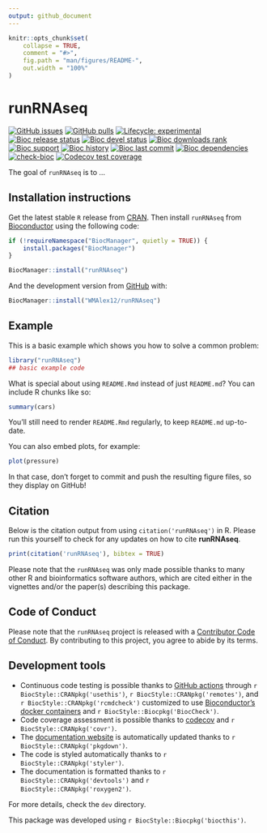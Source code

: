 ```yaml
---
output: github_document
---
```


<!-- README.md is generated from README.Rmd. Please edit that file -->

```r
knitr::opts_chunk$set(
    collapse = TRUE,
    comment = "#>",
    fig.path = "man/figures/README-",
    out.width = "100%"
)
```

# runRNAseq

<!-- badges: start -->
[![GitHub issues](https://img.shields.io/github/issues/WMAlex12/runRNAseq)](https://github.com/WMAlex12/runRNAseq/issues)
[![GitHub pulls](https://img.shields.io/github/issues-pr/WMAlex12/runRNAseq)](https://github.com/WMAlex12/runRNAseq/pulls)
[![Lifecycle: experimental](https://img.shields.io/badge/lifecycle-experimental-orange.svg)](https://lifecycle.r-lib.org/articles/stages.html#experimental)
[![Bioc release status](http://www.bioconductor.org/shields/build/release/bioc/runRNAseq.svg)](https://bioconductor.org/checkResults/release/bioc-LATEST/runRNAseq)
[![Bioc devel status](http://www.bioconductor.org/shields/build/devel/bioc/runRNAseq.svg)](https://bioconductor.org/checkResults/devel/bioc-LATEST/runRNAseq)
[![Bioc downloads rank](https://bioconductor.org/shields/downloads/release/runRNAseq.svg)](http://bioconductor.org/packages/stats/bioc/runRNAseq/)
[![Bioc support](https://bioconductor.org/shields/posts/runRNAseq.svg)](https://support.bioconductor.org/tag/runRNAseq)
[![Bioc history](https://bioconductor.org/shields/years-in-bioc/runRNAseq.svg)](https://bioconductor.org/packages/release/bioc/html/runRNAseq.html#since)
[![Bioc last commit](https://bioconductor.org/shields/lastcommit/devel/bioc/runRNAseq.svg)](http://bioconductor.org/checkResults/devel/bioc-LATEST/runRNAseq/)
[![Bioc dependencies](https://bioconductor.org/shields/dependencies/release/runRNAseq.svg)](https://bioconductor.org/packages/release/bioc/html/runRNAseq.html#since)
[![check-bioc](https://github.com/WMAlex12/runRNAseq/actions/workflows/check-bioc.yml/badge.svg)](https://github.com/WMAlex12/runRNAseq/actions/workflows/check-bioc.yml)
[![Codecov test coverage](https://codecov.io/gh/WMAlex12/runRNAseq/graph/badge.svg)](https://app.codecov.io/gh/WMAlex12/runRNAseq)
<!-- badges: end -->

The goal of `runRNAseq` is to ...

## Installation instructions

Get the latest stable `R` release from [CRAN](http://cran.r-project.org/). Then install `runRNAseq` from [Bioconductor](http://bioconductor.org/) using the following code:

```r
if (!requireNamespace("BiocManager", quietly = TRUE)) {
    install.packages("BiocManager")
}

BiocManager::install("runRNAseq")
```

And the development version from [GitHub](https://github.com/WMAlex12/runRNAseq) with:

```r
BiocManager::install("WMAlex12/runRNAseq")
```
## Example

This is a basic example which shows you how to solve a common problem:

```r
library("runRNAseq")
## basic example code
```

What is special about using `README.Rmd` instead of just `README.md`? You can include R chunks like so:

```r
summary(cars)
```

You'll still need to render `README.Rmd` regularly, to keep `README.md` up-to-date.

You can also embed plots, for example:

```r
plot(pressure)
```

In that case, don't forget to commit and push the resulting figure files, so they display on GitHub!

## Citation

Below is the citation output from using `citation('runRNAseq')` in R. Please
run this yourself to check for any updates on how to cite __runRNAseq__.

```r
print(citation('runRNAseq'), bibtex = TRUE)
```

Please note that the `runRNAseq` was only made possible thanks to many other R and bioinformatics software authors, which are cited either in the vignettes and/or the paper(s) describing this package.

## Code of Conduct

Please note that the `runRNAseq` project is released with a [Contributor Code of Conduct](http://bioconductor.org/about/code-of-conduct/). By contributing to this project, you agree to abide by its terms.

## Development tools

* Continuous code testing is possible thanks to [GitHub actions](https://www.tidyverse.org/blog/2020/04/usethis-1-6-0/)  through `r BiocStyle::CRANpkg('usethis')`, `r BiocStyle::CRANpkg('remotes')`, and `r BiocStyle::CRANpkg('rcmdcheck')` customized to use [Bioconductor's docker containers](https://www.bioconductor.org/help/docker/) and `r BiocStyle::Biocpkg('BiocCheck')`.
* Code coverage assessment is possible thanks to [codecov](https://codecov.io/gh) and `r BiocStyle::CRANpkg('covr')`.
* The [documentation website](http://WMAlex12.github.io/runRNAseq) is automatically updated thanks to `r BiocStyle::CRANpkg('pkgdown')`.
* The code is styled automatically thanks to `r BiocStyle::CRANpkg('styler')`.
* The documentation is formatted thanks to `r BiocStyle::CRANpkg('devtools')` and `r BiocStyle::CRANpkg('roxygen2')`.

For more details, check the `dev` directory.

This package was developed using `r BiocStyle::Biocpkg('biocthis')`.


